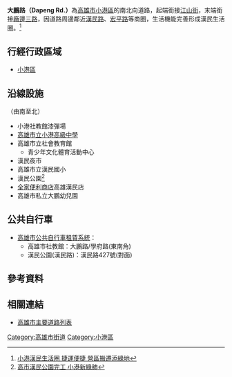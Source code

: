 {{Infobox TwRoad2
|bgcolorh=DARKGREEN
|colorh=white
|code=
|name= 大鵬路
|enname= Dapeng Rd.
|level= 一般道路
|length=
|sec=
|lastext=
|line=
|start= [[江山街|江山街]]
|end= [[宏平路|宏平路]]
|junc= 
|img=
|cap=
|size=
|left= [[廠邊三路|廠邊三路]]
|right= [[江山街|江山街]]
|leftlink= 廠邊三路
|leftdirection= N
|rightlink= 江山街
|rightdirection= S
|SN=
|SNtype=
|SNNum=
|SN2=
|SN2type=
|SN2Num=
|SN3=
|SN3type=
|SN3Num=
}}
'''大鵬路（Dapeng Rd.）'''為[[高雄市|高雄市]][[小港區|小港區]]的南北向道路，起端銜接[[江山街|江山街]]，末端銜接[[廠邊三路|廠邊三路]]，因道路周邊鄰近[[漢民路|漢民路]]、[[宏平路|宏平路]]等商圈，生活機能完善形成漢民生活圈。<ref>[https://estate.ltn.com.tw/article/801 小港漢民生活圈 捷運便捷 營區搬遷添綠地]</ref>
== 行經行政區域 ==
* [[小港區|小港區]]
== 沿線設施 ==
（由南至北）
* 小港社教館漆彈場
* [[高雄市立小港高級中學|高雄市立小港高級中學]]
* 高雄市立社會教育館
** 青少年文化體育活動中心
* 漢民夜市
* 高雄市立漢民國小
* 漢民公園<ref>[https://www.epochtimes.com/b5/11/2/21/n3176474.htm 高市漢民公園完工 小港新綠肺]</ref>
* [[全家便利商店|全家便利商店]]高雄漢民店
* 高雄市私立大鵬幼兒園
== 公共自行車 ==
* [[高雄市公共自行車租賃系統|高雄市公共自行車租賃系統]]：
** 高雄市社教館：大鵬路/學府路(東南角)
** 漢民公園(漢民路)：漢民路427號(對面)

== 參考資料 ==
{{Reflist}}
== 相關連結 ==
* [[高雄市主要道路列表|高雄市主要道路列表]]

{{高雄市重要道路}}

[[Category:高雄市街道|Category:高雄市街道]]
[[Category:小港區|Category:小港區]]